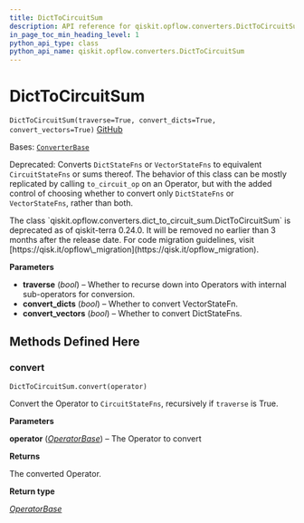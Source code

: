 ```yaml
---
title: DictToCircuitSum
description: API reference for qiskit.opflow.converters.DictToCircuitSum
in_page_toc_min_heading_level: 1
python_api_type: class
python_api_name: qiskit.opflow.converters.DictToCircuitSum
---
```


# DictToCircuitSum

<span id="qiskit.opflow.converters.DictToCircuitSum" />

`DictToCircuitSum(traverse=True, convert_dicts=True, convert_vectors=True)` [GitHub](https://github.com/qiskit/qiskit/tree/stable/0.24/qiskit/opflow/converters/dict_to_circuit_sum.py "view source code")

Bases: [`ConverterBase`](qiskit.opflow.converters.ConverterBase "qiskit.opflow.converters.converter_base.ConverterBase")

Deprecated: Converts `DictStateFns` or `VectorStateFns` to equivalent `CircuitStateFns` or sums thereof. The behavior of this class can be mostly replicated by calling `to_circuit_op` on an Operator, but with the added control of choosing whether to convert only `DictStateFns` or `VectorStateFns`, rather than both.

<Admonition title="Deprecated since version 0.24.0" type="danger">
  The class `qiskit.opflow.converters.dict_to_circuit_sum.DictToCircuitSum` is deprecated as of qiskit-terra 0.24.0. It will be removed no earlier than 3 months after the release date. For code migration guidelines, visit [https://qisk.it/opflow\_migration](https://qisk.it/opflow_migration).
</Admonition>

**Parameters**

*   **traverse** (*bool*) – Whether to recurse down into Operators with internal sub-operators for conversion.
*   **convert\_dicts** (*bool*) – Whether to convert VectorStateFn.
*   **convert\_vectors** (*bool*) – Whether to convert DictStateFns.

## Methods Defined Here

<span id="qiskit-opflow-converters-dicttocircuitsum-convert" />

### convert

<span id="qiskit.opflow.converters.DictToCircuitSum.convert" />

`DictToCircuitSum.convert(operator)`

Convert the Operator to `CircuitStateFns`, recursively if `traverse` is True.

**Parameters**

**operator** ([*OperatorBase*](qiskit.opflow.OperatorBase "qiskit.opflow.operator_base.OperatorBase")) – The Operator to convert

**Returns**

The converted Operator.

**Return type**

[*OperatorBase*](qiskit.opflow.OperatorBase "qiskit.opflow.operator_base.OperatorBase")

